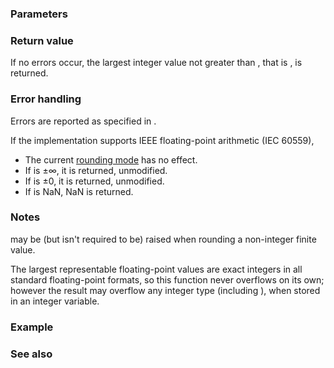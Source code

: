 {{cpp/title|floor|floorf|floorl}}
{{cpp/numeric/math/navbar}}
{{cpp/numeric/math/declarations
|family=floor
|param1=num
|constexpr_since=23
|desc=Computes the largest integer value not greater than {{c|num}}.
}}

===Parameters===
{{par begin}}
{{par|num|floating-point or integer value}}
{{par end}}

===Return value===
If no errors occur, the largest integer value not greater than {{c|num}}, that is {{math|⌊num⌋}}, is returned.

{{plot|left=Return value|bottom={{c|num}}|math-floor.svg}}

===Error handling===
Errors are reported as specified in {{lc|math_errhandling}}.

If the implementation supports IEEE floating-point arithmetic (IEC 60559),
* The current [[cpp/numeric/fenv/FE_round|rounding mode]] has no effect.
* If {{c|num}} is ±∞, it is returned, unmodified.
* If {{c|num}} is ±0, it is returned, unmodified.
* If {{c|num}} is NaN, NaN is returned.

===Notes===
{{lc|FE_INEXACT}} may be (but isn't required to be) raised when rounding a non-integer finite value.

The largest representable floating-point values are exact integers in all standard floating-point formats, so this function never overflows on its own; however the result may overflow any integer type (including {{lc|std::intmax_t}}), when stored in an integer variable.

{{cpp/numeric/math/additional integer overload note|floor}}

===Example===
{{example
|code=
#include &lt;cmath&gt;
#include &lt;iostream&gt;

int main()
{
    std::cout &lt;&lt; std::fixed
              &lt;&lt; "floor(+2.7) = " &lt;&lt; std::floor(+2.7) &lt;&lt; '\n'
              &lt;&lt; "floor(-2.7) = " &lt;&lt; std::floor(-2.7) &lt;&lt; '\n'
              &lt;&lt; "floor(-0.0) = " &lt;&lt; std::floor(-0.0) &lt;&lt; '\n'
              &lt;&lt; "floor(-Inf) = " &lt;&lt; std::floor(-INFINITY) &lt;&lt; '\n';
}
|output=
floor(+2.7) = 2.000000
floor(-2.7) = -3.000000
floor(-0.0) = -0.000000
floor(-Inf) = -inf
}}

===See also===
{{dsc begin}}
{{dsc inc|cpp/numeric/math/dsc ceil}}
{{dsc inc|cpp/numeric/math/dsc trunc}}
{{dsc inc|cpp/numeric/math/dsc round}}
{{dsc see c|c/numeric/math/floor}}
{{dsc end}}

{{langlinks|de|es|fr|it|ja|pl|pt|ru|zh}}